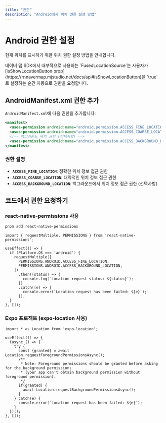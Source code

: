 ```yaml
---
title: "권한"
description: "Android에서 위치 권한 설정 방법"
---
```



# Android 권한 설정

현재 위치를 표시하기 위한 위치 권한 설정 방법을 안내합니다.

<Callout type="info">
네이버 맵 SDK에서 내부적으로 사용하는 `FusedLocationSource`는 사용자가 [isShowLocationButton prop](https://rnnavermap.mjstudio.net/docs/api#isShowLocationButton)을 `true`로 설정하는 순간 자동으로 권한을 요청합니다.
</Callout>

## AndroidManifest.xml 권한 추가

`AndroidManifest.xml`에 다음 권한을 추가합니다:

```xml title="android/app/src/main/AndroidManifest.xml"
<manifest>
  <uses-permission android:name="android.permission.ACCESS_FINE_LOCATION" />
  <uses-permission android:name="android.permission.ACCESS_COARSE_LOCATION" />
  <!-- 백그라운드 위치 권한 (선택사항) -->
  <uses-permission android:name="android.permission.ACCESS_BACKGROUND_LOCATION" />
</manifest>
```

### 권한 설명

- **`ACCESS_FINE_LOCATION`**: 정확한 위치 정보 접근 권한
- **`ACCESS_COARSE_LOCATION`**: 대략적인 위치 정보 접근 권한
- **`ACCESS_BACKGROUND_LOCATION`**: 백그라운드에서 위치 정보 접근 권한 (선택사항)

## 코드에서 권한 요청하기

### react-native-permissions 사용

```bash
pnpm add react-native-permissions
```

```tsx
import { requestMultiple, PERMISSIONS } from 'react-native-permissions';

useEffect(() => {
  if (Platform.OS === 'android') {
    requestMultiple([
      PERMISSIONS.ANDROID.ACCESS_FINE_LOCATION,
      PERMISSIONS.ANDROID.ACCESS_BACKGROUND_LOCATION,
    ])
      .then((status) => {
        console.log(`Location request status: ${status}`);
      })
      .catch((e) => {
        console.error(`Location request has been failed: ${e}`);
      });
  }
}, []);
```

### Expo 프로젝트 (expo-location 사용)

```tsx
import * as Location from 'expo-location';

useEffect(() => {
  (async () => {
    try {
      const {granted} = await Location.requestForegroundPermissionsAsync();
      /**
       * Note: Foreground permissions should be granted before asking for the background permissions
       * (your app can't obtain background permission without foreground permission).
       */
      if(granted) {
        await Location.requestBackgroundPermissionsAsync();
      }
    } catch(e) {
      console.error(`Location request has been failed: ${e}`);
    }
  })();
}, []);
```
